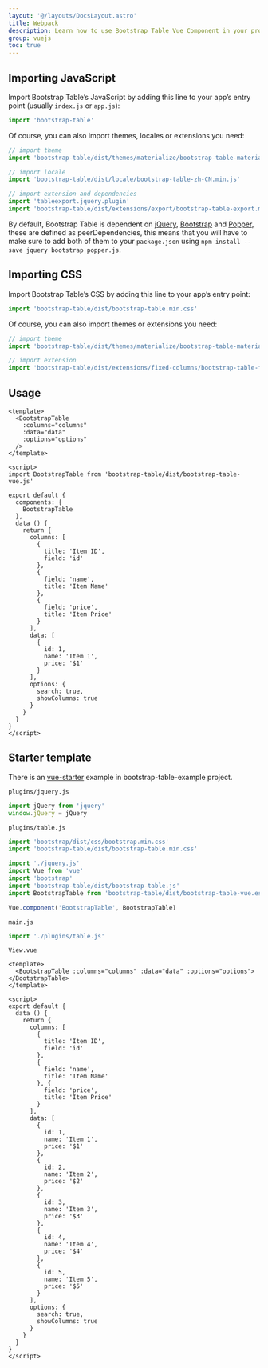 ```yaml
---
layout: '@/layouts/DocsLayout.astro'
title: Webpack
description: Learn how to use Bootstrap Table Vue Component in your project using webpack.
group: vuejs
toc: true
---
```


## Importing JavaScript

Import Bootstrap Table’s JavaScript by adding this line to your app’s entry point (usually `index.js` or `app.js`):

```javascript
import 'bootstrap-table'
```

Of course, you can also import themes, locales or extensions you need:

```javascript
// import theme
import 'bootstrap-table/dist/themes/materialize/bootstrap-table-materialize.min.js'

// import locale
import 'bootstrap-table/dist/locale/bootstrap-table-zh-CN.min.js'

// import extension and dependencies
import 'tableexport.jquery.plugin'
import 'bootstrap-table/dist/extensions/export/bootstrap-table-export.min.js'
```

By default, Bootstrap Table is dependent on [jQuery](https://jquery.com/), [Bootstrap](https://getbootstrap.com) and [Popper](https://popper.js.org/), these are defined as peerDependencies, this means that you will have to make sure to add both of them to your `package.json` using `npm install --save jquery bootstrap popper.js`.

## Importing CSS

Import Bootstrap Table’s CSS by adding this line to your app’s entry point:

```javascript
import 'bootstrap-table/dist/bootstrap-table.min.css'
```

Of course, you can also import themes or extensions you need:

```javascript
// import theme
import 'bootstrap-table/dist/themes/materialize/bootstrap-table-materialize.min.css'

// import extension
import 'bootstrap-table/dist/extensions/fixed-columns/bootstrap-table-fixed-columns.min.css'
```

## Usage

```vue
<template>
  <BootstrapTable
    :columns="columns"
    :data="data"
    :options="options"
  />
</template>

<script>
import BootstrapTable from 'bootstrap-table/dist/bootstrap-table-vue.js'

export default {
  components: {
    BootstrapTable
  },
  data () {
    return {
      columns: [
        {
          title: 'Item ID',
          field: 'id'
        },
        {
          field: 'name',
          title: 'Item Name'
        },
        {
          field: 'price',
          title: 'Item Price'
        }
      ],
      data: [
        {
          id: 1,
          name: 'Item 1',
          price: '$1'
        }
      ],
      options: {
        search: true,
        showColumns: true
      }
    }
  }
}
</script>
```

## Starter template

There is an [vue-starter](https://github.com/wenzhixin/bootstrap-table-examples/tree/develop/vue-starter) example in bootstrap-table-example project.

`plugins/jquery.js`

```javascript
import jQuery from 'jquery'
window.jQuery = jQuery
```

`plugins/table.js`

```javascript
import 'bootstrap/dist/css/bootstrap.min.css'
import 'bootstrap-table/dist/bootstrap-table.min.css'

import './jquery.js'
import Vue from 'vue'
import 'bootstrap'
import 'bootstrap-table/dist/bootstrap-table.js'
import BootstrapTable from 'bootstrap-table/dist/bootstrap-table-vue.esm.js'

Vue.component('BootstrapTable', BootstrapTable)
```

`main.js`

```javascript
import './plugins/table.js'
```

`View.vue`

```vue
<template>
  <BootstrapTable :columns="columns" :data="data" :options="options"></BootstrapTable>
</template>

<script>
export default {
  data () {
    return {
      columns: [
        {
          title: 'Item ID',
          field: 'id'
        },
        {
          field: 'name',
          title: 'Item Name'
        }, {
          field: 'price',
          title: 'Item Price'
        }
      ],
      data: [
        {
          id: 1,
          name: 'Item 1',
          price: '$1'
        },
        {
          id: 2,
          name: 'Item 2',
          price: '$2'
        },
        {
          id: 3,
          name: 'Item 3',
          price: '$3'
        },
        {
          id: 4,
          name: 'Item 4',
          price: '$4'
        },
        {
          id: 5,
          name: 'Item 5',
          price: '$5'
        }
      ],
      options: {
        search: true,
        showColumns: true
      }
    }
  }
}
</script>
```
